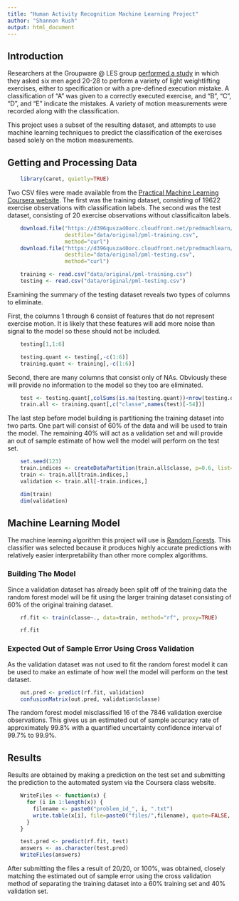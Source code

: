 ```yaml
---
title: "Human Activity Recognition Machine Learning Project"
author: "Shannon Rush"
output: html_document
---
```

## Introduction

Researchers at the Groupware @ LES group [performed a study](http://groupware.les.inf.puc-rio.br/har) in which they asked six men aged 20-28 to perform a variety of light weightlifting exercises, either to specification or with a pre-defined execution mistake. A classification of "A" was given to a correctly executed exercise, and "B", "C", "D", and "E" indicate the mistakes. A variety of motion measurements were recorded along with the classification.

This project uses a subset of the resulting dataset, and attempts to use machine learning techniques to predict the classification of the exercises based solely on the motion measurements.

## Getting and Processing Data
```r
    library(caret, quietly=TRUE)
```
Two CSV files were made available from the [Practical Machine Learning Coursera website](https://class.coursera.org/predmachlearn-003). The first was the training dataset, consisting of 19622 exercise observations with classification labels. The second was the test dataset, consisting of 20 exercise observations without classificaiton labels.
```r
    download.file("https://d396qusza40orc.cloudfront.net/predmachlearn/pml-training.csv", 
                  destfile="data/original/pml-training.csv",
                  method="curl")
    download.file("https://d396qusza40orc.cloudfront.net/predmachlearn/pml-testing.csv",
                  destfile="data/original/pml-testing.csv",
                  method="curl")
```
```r
    training <- read.csv("data/original/pml-training.csv")
    testing <- read.csv("data/original/pml-testing.csv")
```
Examining the summary of the testing dataset reveals two types of columns to eliminate.

First, the columns 1 through 6 consist of features that do not represent exercise motion.  It is likely that these features will add more noise than signal to the model so these should not be included.
```r
    testing[1,1:6]
```

```r
    testing.quant <- testing[,-c(1:6)]
    training.quant <- training[,-c(1:6)]
```

Second, there are many columns that consist only of NAs.  Obviously these will provide no information to the model so they too are eliminated.
```r
    test <- testing.quant[,colSums(is.na(testing.quant))<nrow(testing.quant)]
    train.all <- training.quant[,c("classe",names(test)[-54])] 
```

The last step before model building is partitioning the training dataset into two parts. One part will consist of 60% of the data and will be used to train the model. The remaining 40% will act as a validation set and will provide an out of sample estimate of how well the model will perform on the test set.

```r
    set.seed(123)
    train.indices <- createDataPartition(train.all$classe, p=0.6, list=F)
    train <- train.all[train.indices,]
    validation <- train.all[-train.indices,]
```
```r
    dim(train)
    dim(validation)
```
## Machine Learning Model

The machine learning algorithm this project will use is [Random Forests](http://www.stat.berkeley.edu/~breiman/RandomForests/cc_home.htm#intro). This classifier was selected because it produces highly accurate predictions with relatively easier interpretability than other more complex algorithms. 

### Building The Model

Since a validation dataset has already been split off of the training data the random forest model will be fit using the larger training dataset consisting of 60% of the original training dataset.  
```r
    rf.fit <- train(classe~., data=train, method="rf", proxy=TRUE)
```
```r
    rf.fit
```
### Expected Out of Sample Error Using Cross Validation

As the validation dataset was not used to fit the random forest model it can be used to make an estimate of how well the model will perform on the test dataset.
```r
    out.pred <- predict(rf.fit, validation)
    confusionMatrix(out.pred, validation$classe)
```
The random forest model misclassified 16 of the 7846 validation exercise observations.  This gives us an estimated out of sample accuracy rate of approximately 99.8% with a quantified uncertainty confidence interval of 99.7% to 99.9%.

## Results

Results are obtained by making a prediction on the test set and submitting the prediction to the automated system via the Coursera class website.

```r
    WriteFiles <- function(x) {
      for (i in 1:length(x)) {
        filename <- paste0("problem_id_", i, ".txt")
        write.table(x[i], file=paste0("files/",filename), quote=FALSE, row.names=FALSE, col.names=FALSE)
      }
    }
```

```r
    test.pred <- predict(rf.fit, test)
    answers <- as.character(test.pred)
    WriteFiles(answers)
```
After submitting the files a result of 20/20, or 100%, was obtained, closely matching the estimated out of sample error using the cross validation method of separating the training dataset into a 60% training set and 40% validation set.



















